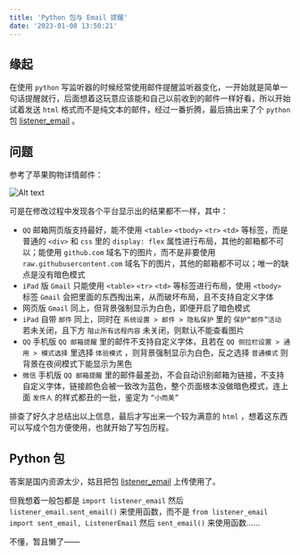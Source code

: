 ```yaml
---
title: 'Python 包与 Email 提醒'
date: '2023-01-08 13:50:21'
---
```


## 缘起

在使用 `python` 写监听器的时候经常使用邮件提醒监听器变化，一开始就是简单一句话提醒就行，后面想着这玩意应该能和自己以前收到的邮件一样好看，所以开始试着发送 `html` 格式而不是纯文本的邮件，经过一番折腾，最后搞出来了个 `python` 包 [listener_email](https://github.com/Cierra-Runis/listener_email) 。

## 问题

参考了苹果购物详情邮件：

![Alt text](/img/Python-包与-email-提醒/image.png)

可是在修改过程中发现各个平台显示出的结果都不一样，其中：

- `QQ` 邮箱网页版支持最好，能不使用 `<table>` `<tbody>` `<tr>` `<td>` 等标签，而是普通的 `<div>` 和 `css` 里的 `display: flex` 属性进行布局，其他的邮箱都不可以；能使用 `github.com` 域名下的图片，而不是非要使用 `raw.githubusercontent.com` 域名下的图片，其他的邮箱都不可以；唯一的缺点是没有暗色模式
- `iPad` 版 `Gmail` 只能使用 `<table>` `<tr>` `<td>` 等标签进行布局，使用 `<tbody>` 标签 `Gmail` 会把里面的东西掏出来，从而破坏布局，且不支持自定义字体
- 网页版 `Gmail` 同上，但背景强制显示为白色，即便开启了暗色模式
- `iPad` 自带 `邮件` 同上，同时在 `系统设置 > 邮件 > 隐私保护` 里的 `保护“邮件”活动` 若未关闭，且下方 `阻止所有远程内容` 未关闭，则默认不能查看图片
- `QQ` 手机版 `QQ 邮箱提醒` 里的邮件不支持自定义字体，且若在 `QQ 侧拉栏设置 > 通用 > 模式选择` 里选择 `体验模式` ，则背景强制显示为白色，反之选择 `普通模式` 则背景在夜间模式下能显示为黑色
- `微信` 手机版 `QQ 邮箱提醒` 里的邮件最差劲，不会自动识别邮箱为链接，不支持自定义字体，链接颜色会被一致改为蓝色，整个页面根本没做暗色模式，连上面 `发件人` 的样式都丑的一批，鉴定为 `“小而美”`

排查了好久才总结出以上信息，最后才写出来一个较为满意的 `html` ，想着这东西可以写成个包方便使用，也就开始了写包历程。

## Python 包

答案是国内资源太少，姑且把包 [listener_email](https://github.com/Cierra-Runis/listener_email) 上传使用了。

但我想着一般包都是 `import listener_email` 然后 `listener_email.sent_email()` 来使用函数，而不是 `from listener_email import sent_email, ListenerEmail` 然后 `sent_email()` 来使用函数……

不懂，暂且懒了——
